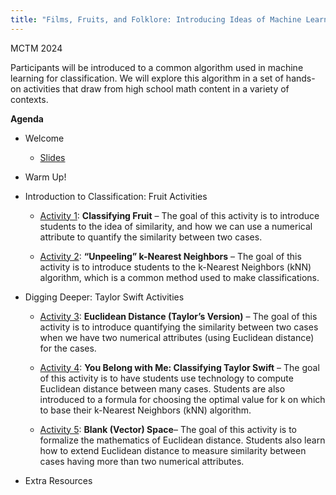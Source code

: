 ```yaml
---
title: "Films, Fruits, and Folklore: Introducing Ideas of Machine Learning to High School Students"
---
```


MCTM 2024

Participants will be introduced to a common algorithm used in machine learning for classification. We will explore this algorithm in a set of hands-on activities that draw from high school math content in a variety of contexts.

**Agenda**

-   Welcome

    -   [Slides](https://docs.google.com/presentation/d/1Sa1Kn4SUXZaGi9dx31f7Vw5VFC8mKnyK1kxy91ec-kc/edit?usp=sharing)

-   Warm Up!

-   Introduction to Classification: Fruit Activities

    -   [Activity 1](https://docs.google.com/document/d/1Zl9R1JrFAQaOIgT_EzS4Oydm5nj7J9CYjXhTv6U_d1w/edit?usp=sharing): **Classifying Fruit** -- The goal of this activity is to introduce students to the idea of similarity, and how we can use a numerical attribute to quantify the similarity between two cases.

    -   [Activity 2](https://docs.google.com/document/d/1H3nBRo008EZH6bLyOyH8phijTxLcC6SEgRNk1xqkk_Q/edit?usp=sharing): **“Unpeeling” k-Nearest Neighbors** -- The goal of this activity is to introduce students to the k-Nearest Neighbors (kNN) algorithm, which is a common method used to make classifications.

-   Digging Deeper: Taylor Swift Activities

    -   [Activity 3](https://docs.google.com/document/d/1uRMXQCfYG3viM1j4FBnvI_ftOrObbTwzgR0WaHgXLNA/edit?usp=sharing): **Euclidean Distance (Taylor’s Version)** -- The goal of this activity is to introduce quantifying the similarity between two cases when we have two numerical attributes (using Euclidean distance) for the cases.

    -   [Activity 4](https://docs.google.com/document/d/1JTzSiZRBE1-bTGCpr2arWBhx7zU_a4C_uoHgymiVpu4/edit?usp=sharing): **You Belong with Me: Classifying Taylor Swift** -- The goal of this activity is to have students use technology to compute Euclidean distance between many cases. Students are also introduced to a formula for choosing the optimal value for k on which to base their k-Nearest Neighbors (kNN) algorithm.

    -   [Activity 5](https://docs.google.com/document/d/18eYZ4Yxb3J2TNvJv4CBAoM2HmAvjfdaVcL-MeN3RJIA/edit?usp=sharing): **Blank (Vector) Space**-- The goal of this activity is to formalize the mathematics of Euclidean distance. Students also learn how to extend Euclidean distance to measure similarity between cases having more than two numerical attributes.

-   Extra Resources
